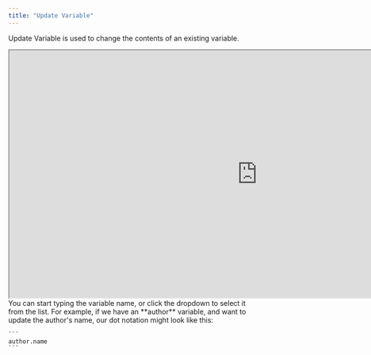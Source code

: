 ```yaml
---
title: "Update Variable"
---
```


Update Variable is used to change the contents of an existing variable.

<Frame>
  <iframe src="https://demo.arcade.software/7SeeVJAqKYwcMrOrFIbD?embed" title="https://demo.arcade.software/7SeeVJAqKYwcMrOrFIbD?embed" allowFullScreen allow="clipboard-write" class="contentkit-webframe" width="1000" height="500"></iframe>
</Frame>

<Steps>
  <Step title="Add an Update Variable function to your function stack.">
    
  </Step>
  <Step title="Select the variable you want to update.">
    You can start typing the variable name, or click the dropdown to select it from the list.
  </Step>
  <Step title="You can update the variable as a whole, or use dot notation to target a specific piece of data inside of it.">
    For example, if we have an **author** variable, and want to update the author's name, our dot notation might look like this:

    ```
    author.name
    ```
  </Step>
</Steps>